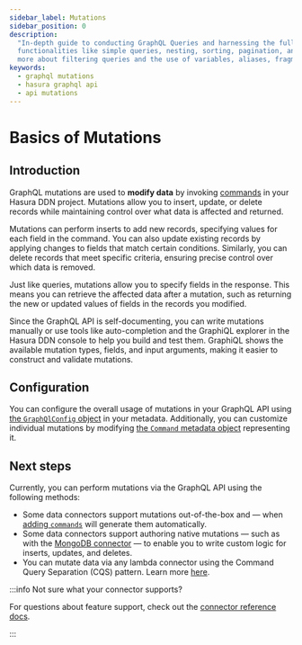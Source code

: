 ```yaml
---
sidebar_label: Mutations
sidebar_position: 0
description:
  "In-depth guide to conducting GraphQL Queries and harnessing the full potential of Hasura's GraphQL API. Discover
  functionalities like simple queries, nesting, sorting, pagination, and employing multiple arguments or queries. Learn
  more about filtering queries and the use of variables, aliases, fragments, and directives."
keywords:
  - graphql mutations
  - hasura graphql api
  - api mutations
---
```


# Basics of Mutations

## Introduction

GraphQL mutations are used to **modify data** by invoking [commands](/supergraph-modeling/commands.mdx) in your Hasura
DDN project. Mutations allow you to insert, update, or delete records while maintaining control over what data is
affected and returned.

Mutations can perform inserts to add new records, specifying values for each field in the command. You can also update
existing records by applying changes to fields that match certain conditions. Similarly, you can delete records that
meet specific criteria, ensuring precise control over which data is removed.

Just like queries, mutations allow you to specify fields in the response. This means you can retrieve the affected data
after a mutation, such as returning the new or updated values of fields in the records you modified.

Since the GraphQL API is self-documenting, you can write mutations manually or use tools like auto-completion and the
GraphiQL explorer in the Hasura DDN console to help you build and test them. GraphiQL shows the available mutation
types, fields, and input arguments, making it easier to construct and validate mutations.

## Configuration

You can configure the overall usage of mutations in your GraphQL API using
[the `GraphQlConfig` object](/supergraph-modeling/graphql-config.mdx#graphqlconfig-mutationgraphqlconfig) in your
metadata. Additionally, you can customize individual mutations by modifying
[the `Command` metadata object](/supergraph-modeling/commands.mdx) representing it.

## Next steps

Currently, you can perform mutations via the GraphQL API using the following methods:

- Some data connectors support mutations out-of-the-box and — when
  [adding `commands`](/cli/commands/ddn_command_add.mdx) will generate them automatically.
- Some data connectors support authoring native mutations — such as with the
  [MongoDB connector](/reference/connectors/mongodb/native-operations/native-mutations.mdx) — to enable you to write
  custom logic for inserts, updates, and deletes.
- You can mutate data via any lambda connector using the Command Query Separation (CQS) pattern. Learn more
  [here](/business-logic/typescript.mdx).

:::info Not sure what your connector supports?

For questions about feature support, check out the [connector reference docs](/reference/connectors/index.mdx).

:::
